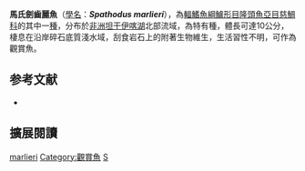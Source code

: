 {{Speciesbox
| name = 馬氏劍齒麗魚
| status = LC
| status_system = IUCN3.1
| image = 
| image_width = 240px
| genus = Spathodus
| species = marlieri
| authority = [[Poll|Poll]], 1950
| synonyms = 
}}

'''馬氏劍齒麗魚'''（[[學名|學名]]：'''''Spathodus marlieri'''''），為[[輻鰭魚綱|輻鰭魚綱]][[鱸形目|鱸形目]][[隆頭魚亞目|隆頭魚亞目]][[慈鯛科|慈鯛科]]的其中一[[種|種]]，分布於[[非洲|非洲]][[坦干伊喀湖|坦干伊喀湖]]北部流域，為特有種，體長可達10公分，棲息在沿岸碎石底質淺水域，刮食岩石上的附著生物維生，生活習性不明，可作為觀賞魚。

==参考文献==
*{{FishBase_species|genus=Spathodus|species=marlieri|year=2013|month=5}}

== 擴展閱讀 ==
{{refbegin}}
{{wikispecies-inline|Spathodus marlieri|馬氏劍齒麗魚}}
{{refend}}
{{Taxonbar|from=Q3316955}}

[[Category:劍齒麗魚屬|marlieri]]
[[Category:觀賞魚|Category:觀賞魚]]
[[Category:1950年描述的魚類|S]]


{{鱸形目小作品}}